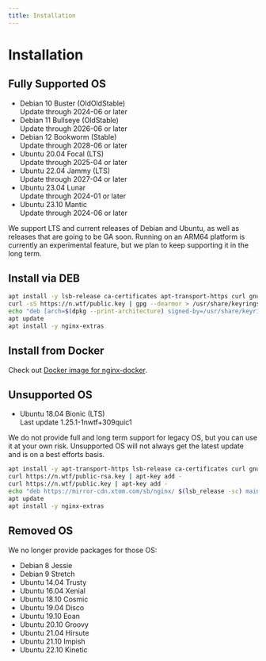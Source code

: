 ```yaml
---
title: Installation
---
```



# Installation

## Fully Supported OS

* Debian 10 Buster (OldOldStable) <br /><SecondaryText>Update through 2024-06 or later</SecondaryText>
* Debian 11 Bullseye (OldStable) <br /><SecondaryText>Update through 2026-06 or later</SecondaryText>
* Debian 12 Bookworm (Stable) <br /><SecondaryText>Update through 2028-06 or later</SecondaryText>
* Ubuntu 20.04 Focal (LTS) <br /><SecondaryText>Update through 2025-04 or later</SecondaryText>
* Ubuntu 22.04 Jammy (LTS) <br /><SecondaryText>Update through 2027-04 or later</SecondaryText>
* Ubuntu 23.04 Lunar <br /><SecondaryText>Update through 2024-01 or later</SecondaryText>
* Ubuntu 23.10 Mantic <br /><SecondaryText>Update through 2024-06 or later</SecondaryText>

We support LTS and current releases of Debian and Ubuntu, as well as releases that are going to be GA soon. Running on an ARM64 platform is currently an experimental feature, but we plan to keep supporting it in the long term.

## Install via DEB

```sh
apt install -y lsb-release ca-certificates apt-transport-https curl gnupg dpkg
curl -sS https://n.wtf/public.key | gpg --dearmor > /usr/share/keyrings/n.wtf.gpg
echo "deb [arch=$(dpkg --print-architecture) signed-by=/usr/share/keyrings/n.wtf.gpg] https://mirror-cdn.xtom.com/sb/nginx/ $(lsb_release -sc) main" > /etc/apt/sources.list.d/n.wtf.list
apt update
apt install -y nginx-extras
```

## Install from Docker

Check out [Docker image for nginx-docker](https://github.com/u-sb/nginx-docker).

## Unsupported OS

* Ubuntu 18.04 Bionic (LTS) <br /><SecondaryText>Last update 1.25.1-1nwtf+309quic1</SecondaryText>

We do not provide full and long term support for legacy OS, but you can use it at your own risk. Unsupported OS will not always get the latest update and is on a best efforts basis.

``` sh
apt install -y apt-transport-https lsb-release ca-certificates curl gnupg
curl https://n.wtf/public-rsa.key | apt-key add -
curl https://n.wtf/public.key | apt-key add -
echo "deb https://mirror-cdn.xtom.com/sb/nginx/ $(lsb_release -sc) main" > /etc/apt/sources.list.d/n.wtf.list
apt update
apt install -y nginx-extras
```

## Removed OS

We no longer provide packages for those OS:

* Debian 8 Jessie
* Debian 9 Stretch
* Ubuntu 14.04 Trusty
* Ubuntu 16.04 Xenial
* Ubuntu 18.10 Cosmic
* Ubuntu 19.04 Disco
* Ubuntu 19.10 Eoan
* Ubuntu 20.10 Groovy
* Ubuntu 21.04 Hirsute
* Ubuntu 21.10 Impish
* Ubuntu 22.10 Kinetic
